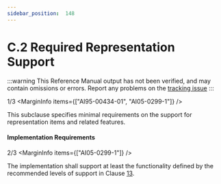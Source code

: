 ```yaml
---
sidebar_position:  148
---
```


# C.2 Required Representation Support

:::warning
This Reference Manual output has not been verified,
and may contain omissions or errors.
Report any problems on the [tracking issue](https://github.com/ada-lang-io/ada-lang-io/issues/20)
:::


<MarginText>1/3</MarginText>
<MarginInfo items={["AI95-00434-01", "AI05-0299-1"]} />
<p>This subclause specifies minimal requirements on the support for representation items and related features. <br /></p>


#### Implementation Requirements

<MarginText>2/3</MarginText>
<MarginInfo items={["AI05-0299-1"]} />
<p>The implementation shall support at least the functionality defined by the recommended levels of support in Clause <a href="../AA-13/">13</a>. <br /></p>

